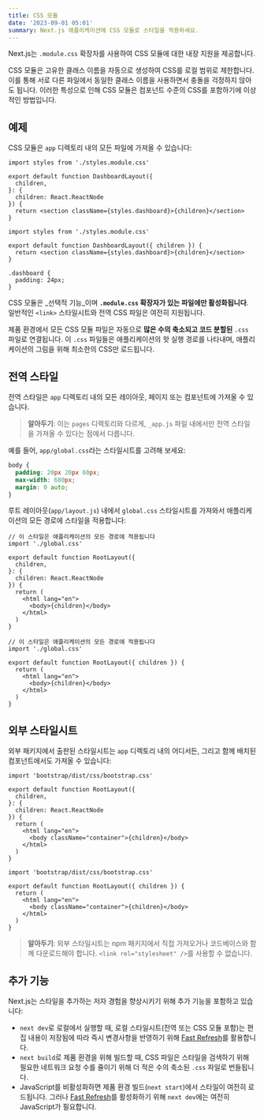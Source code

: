 ```yaml
---
title: CSS 모듈
date: '2023-09-01 05:01'
summary: Next.js 애플리케이션에 CSS 모듈로 스타일을 적용하세요.
---
```


<TOCInline toc={props.toc} asDisclosure />


Next.js는 `.module.css` 확장자를 사용하여 CSS 모듈에 대한 내장 지원을 제공합니다.

CSS 모듈은 고유한 클래스 이름을 자동으로 생성하여 CSS를 로컬 범위로 제한합니다. 이를 통해 서로 다른 파일에서 동일한 클래스 이름을 사용하면서 충돌을 걱정하지 않아도 됩니다. 이러한 특성으로 인해 CSS 모듈은 컴포넌트 수준의 CSS를 포함하기에 이상적인 방법입니다.

## 예제

CSS 모듈은 `app` 디렉토리 내의 모든 파일에 가져올 수 있습니다:

```tsx:"app/dashboard/layout.tsx" switcher
import styles from './styles.module.css'

export default function DashboardLayout({
  children,
}: {
  children: React.ReactNode
}) {
  return <section className={styles.dashboard}>{children}</section>
}
```

```jsx:"app/dashboard/layout.js" switcher
import styles from './styles.module.css'

export default function DashboardLayout({ children }) {
  return <section className={styles.dashboard}>{children}</section>
}
```

```css:"app/dashboard/styles.module.css"
.dashboard {
  padding: 24px;
}
```

CSS 모듈은 _선택적 기능_이며 **`.module.css` 확장자가 있는 파일에만 활성화됩니다**.
일반적인 `<link>` 스타일시트와 전역 CSS 파일은 여전히 지원됩니다.

제품 환경에서 모든 CSS 모듈 파일은 자동으로 **많은 수의 축소되고 코드 분할된** `.css` 파일로 연결됩니다.
이 `.css` 파일들은 애플리케이션의 핫 실행 경로를 나타내며, 애플리케이션의 그림을 위해 최소한의 CSS만 로드됩니다.

## 전역 스타일
전역 스타일은 `app` 디렉토리 내의 모든 레이아웃, 페이지 또는 컴포넌트에 가져올 수 있습니다.

> **알아두기**: 이는 `pages` 디렉토리와 다르게, `_app.js` 파일 내에서만 전역 스타일을 가져올 수 있다는 점에서 다릅니다.

예를 들어, `app/global.css`라는 스타일시트를 고려해 보세요:

```css
body {
  padding: 20px 20px 60px;
  max-width: 680px;
  margin: 0 auto;
}
```

루트 레이아웃(`app/layout.js`) 내에서 `global.css` 스타일시트를 가져와서 애플리케이션의 모든 경로에 스타일을 적용합니다:

```tsx:"app/layout.tsx" switcher
// 이 스타일은 애플리케이션의 모든 경로에 적용됩니다
import './global.css'

export default function RootLayout({
  children,
}: {
  children: React.ReactNode
}) {
  return (
    <html lang="en">
      <body>{children}</body>
    </html>
  )
}
```

```jsx:"app/layout.js" switcher
// 이 스타일은 애플리케이션의 모든 경로에 적용됩니다
import './global.css'

export default function RootLayout({ children }) {
  return (
    <html lang="en">
      <body>{children}</body>
    </html>
  )
}
```

## 외부 스타일시트

외부 패키지에서 출판된 스타일시트는 `app` 디렉토리 내의 어디서든, 그리고 함께 배치된 컴포넌트에서도 가져올 수 있습니다:

```tsx:"app/layout.tsx" switcher
import 'bootstrap/dist/css/bootstrap.css'

export default function RootLayout({
  children,
}: {
  children: React.ReactNode
}) {
  return (
    <html lang="en">
      <body className="container">{children}</body>
    </html>
  )
}
```

```jsx:"app/layout.js" switcher
import 'bootstrap/dist/css/bootstrap.css'

export default function RootLayout({ children }) {
  return (
    <html lang="en">
      <body className="container">{children}</body>
    </html>
  )
}
```

> **알아두기**: 외부 스타일시트는 npm 패키지에서 직접 가져오거나 코드베이스와 함께 다운로드해야 합니다. `<link rel="stylesheet" />`를 사용할 수 없습니다.

## 추가 기능

Next.js는 스타일을 추가하는 저자 경험을 향상시키기 위해 추가 기능을 포함하고 있습니다:

- `next dev`로 로컬에서 실행할 때, 로컬 스타일시트(전역 또는 CSS 모듈 포함)는 편집 내용이 저장됨에 따라 즉시 변경사항을 반영하기 위해 [Fast Refresh](https://nextjs.org/docs/architecture/fast-refresh)를 활용합니다.
- `next build`로 제품 환경을 위해 빌드할 때, CSS 파일은 스타일을 검색하기 위해 필요한 네트워크 요청 수를 줄이기 위해 더 적은 수의 축소된 `.css` 파일로 번들됩니다.
- JavaScript를 비활성화하면 제품 환경 빌드(`next start`)에서 스타일이 여전히 로드됩니다. 그러나 [Fast Refresh](https://nextjs.org/docs/architecture/fast-refresh)를 활성화하기 위해 `next dev`에는 여전히 JavaScript가 필요합니다.
